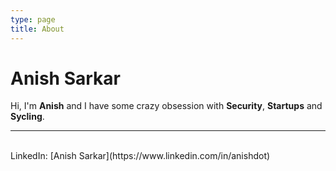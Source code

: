 ```yaml
---
type: page
title: About
---
```


# Anish Sarkar

Hi, I'm **Anish** and I have some crazy obsession with **Security**, **Startups** and **Sycling**. 



---

<div>
  <br />
  LinkedIn: [Anish Sarkar](https://www.linkedin.com/in/anishdot)
</div>
